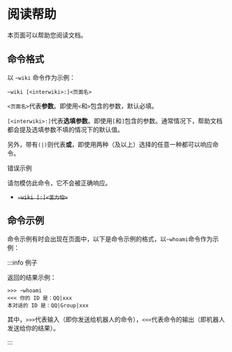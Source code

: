 # 阅读帮助

本页面可以帮助您阅读文档。

## 命令格式

以 `~wiki` 命令作为示例：

```
~wiki [<interwiki>:]<页面名>
```

`<页面名>`代表**参数**。即使用`<`和`>`包含的参数，默认必填。

`[<interwiki>:]`代表**选填参数**。即使用`[`和`]`包含的参数。通常情况下，帮助文档都会提及选填参数不填的情况下的默认值。

另外，带有`(|)`则代表**或**，即使用两种（及以上）选择的任意一种都可以响应命令。

错误示例

请勿模仿此命令，它不会被正确响应。

-   ~~`~wiki [:]<苦力怕>`~~

## 命令示例

命令示例有时会出现在页面中，以下是命令示例的格式，以`~whoami`命令作为示例：

:::info 例子

返回的结果示例：

```
>>> ~whoami
<<< 你的 ID 是：QQ|xxx
本对话的 ID 是：QQ|Group|xxx
```

其中，`>>>`代表输入（即你发送给机器人的命令），`<<<`代表命令的输出（即机器人发送给你的结果）。

:::
